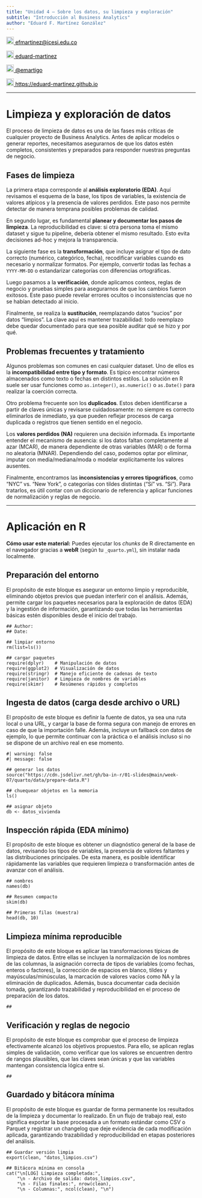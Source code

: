 ```yaml
---
title: "Unidad 4 — Sobre los datos, su limpieza y exploración"
subtitle: "Introducción al Business Analytics"
author: "Eduard F. Martínez González"
---
```

  
<a href="mailto:efmartinez@icesi.edu.co" style="color:black;">
<img src="pic/correo.png" alt="Email" width="20" height="20"/> efmartinez@icesi.edu.co
</a>

<a href="https://github.com/eduard-martinez" style="color:black;"> <img src="pic/github.png" alt="Qries" width="20" height="20"/> eduard-martinez</a>

<a href="https://twitter.com/emartigo" style="color:black;"> <img src="pic/twitter.jpg" alt="Qries" width="20" height="20"/> @emartigo</a>

<a href="https://eduard-martinez.github.io" style="color:black;"> <img src="pic/link.png" alt="Qries" width="20" height="20"/> https://eduard-martinez.github.io</a>

---

# Limpieza y exploración de datos

El proceso de limpieza de datos es una de las fases más críticas de cualquier proyecto de Business Analytics. Antes de aplicar modelos o generar reportes, necesitamos asegurarnos de que los datos estén completos, consistentes y preparados para responder nuestras preguntas de negocio.

## Fases de limpieza

La primera etapa corresponde al **análisis exploratorio (EDA)**. Aquí revisamos el esquema de la base, los tipos de variables, la existencia de valores atípicos y la presencia de valores perdidos. Este paso nos permite detectar de manera temprana posibles problemas de calidad.

En segundo lugar, es fundamental **planear y documentar los pasos de limpieza**. La reproducibilidad es clave: si otra persona toma el mismo dataset y sigue tu pipeline, debería obtener el mismo resultado. Esto evita decisiones ad-hoc y mejora la transparencia.

La siguiente fase es la **transformación**, que incluye asignar el tipo de dato correcto (numérico, categórico, fecha), recodificar variables cuando es necesario y normalizar formatos. Por ejemplo, convertir todas las fechas a `YYYY-MM-DD` o estandarizar categorías con diferencias ortográficas.

Luego pasamos a la **verificación**, donde aplicamos conteos, reglas de negocio y pruebas simples para asegurarnos de que los cambios fueron exitosos. Este paso puede revelar errores ocultos o inconsistencias que no se habían detectado al inicio.

Finalmente, se realiza la **sustitución**, reemplazando datos “sucios” por datos “limpios”. La clave aquí es mantener trazabilidad: todo reemplazo debe quedar documentado para que sea posible auditar qué se hizo y por qué.

## Problemas frecuentes y tratamiento

Algunos problemas son comunes en casi cualquier dataset. Uno de ellos es la **incompatibilidad entre tipo y formato**. Es típico encontrar números almacenados como texto o fechas en distintos estilos. La solución en R suele ser usar funciones como `as.integer()`, `as.numeric()` o `as.Date()` para realizar la coerción correcta.

Otro problema frecuente son los **duplicados**. Estos deben identificarse a partir de claves únicas y revisarse cuidadosamente: no siempre es correcto eliminarlos de inmediato, ya que pueden reflejar procesos de carga duplicada o registros que tienen sentido en el negocio.

Los **valores perdidos (NA)** requieren una decisión informada. Es importante entender el mecanismo de ausencia: si los datos faltan completamente al azar (MCAR), de manera dependiente de otras variables (MAR) o de forma no aleatoria (MNAR). Dependiendo del caso, podemos optar por eliminar, imputar con media/mediana/moda o modelar explícitamente los valores ausentes.

Finalmente, encontramos las **inconsistencias y errores tipográficos**, como “NYC” vs. “New York”, o categorías con tildes distintas (“Sí” vs. “Si”). Para tratarlos, es útil contar con un diccionario de referencia y aplicar funciones de normalización y reglas de negocio.

---

# Aplicación en R

::: callout-tip
**Cómo usar este material:** Puedes ejecutar los _chunks_ de R directamente en el navegador gracias a **webR** (según tu `_quarto.yml`), sin instalar nada localmente.
:::

## Preparación del entorno

El propósito de este bloque es asegurar un entorno limpio y reproducible, eliminando objetos previos que puedan interferir con el análisis. Además, permite cargar los paquetes necesarios para la exploración de datos (EDA) y la ingestión de información, garantizando que todas las herramientas básicas estén disponibles desde el inicio del trabajo.

```webr-r
## Author:
## Date: 

## limpiar entorno
rm(list=ls())

## cargar paquetes
require(dplyr)    # Manipulación de datos 
require(ggplot2)  # Visualización de datos
require(stringr)  # Manejo eficiente de cadenas de texto
require(janitor)  # Limpieza de nombres de variables
require(skimr)    # Resúmenes rápidos y completos
```

## Ingesta de datos (carga desde archivo o URL)

El propósito de este bloque es definir la fuente de datos, ya sea una ruta local o una URL, y cargar la base de forma segura con manejo de errores en caso de que la importación falle. Además, incluye un fallback con datos de ejemplo, lo que permite continuar con la práctica o el análisis incluso si no se dispone de un archivo real en ese momento.

```webr-r
#| warning: false
#| message: false

## generar los datos
source("https://cdn.jsdelivr.net/gh/ba-in-r/01-slides@main/week-07/quarto/data/prepare-data.R")

## chuequear objetos en la memoria
ls()
```

```webr-r
## asignar objeto
db <- datos_vivienda
```

## Inspección rápida (EDA mínimo)

El propósito de este bloque es obtener un diagnóstico general de la base de datos, revisando los tipos de variables, la presencia de valores faltantes y las distribuciones principales. De esta manera, es posible identificar rápidamente las variables que requieren limpieza o transformación antes de avanzar con el análisis.

```webr-r
## nombres 
names(db)
```

```webr-r
## Resumen compacto
skim(db)
```

```webr-r
## Primeras filas (muestra)
head(db, 10)
```

## Limpieza mínima reproducible

El propósito de este bloque es aplicar las transformaciones típicas de limpieza de datos. Entre ellas se incluyen la normalización de los nombres de las columnas, la asignación correcta de tipos de variables (como fechas, enteros o factores), la corrección de espacios en blanco, tildes y mayúsculas/minúsculas, la marcación de valores vacíos como NA y la eliminación de duplicados. Además, busca documentar cada decisión tomada, garantizando trazabilidad y reproducibilidad en el proceso de preparación de los datos.

```webr-r
##
```

## Verificación y reglas de negocio

El propósito de este bloque es comprobar que el proceso de limpieza efectivamente alcanzó los objetivos propuestos. Para ello, se aplican reglas simples de validación, como verificar que los valores se encuentren dentro de rangos plausibles, que las claves sean únicas y que las variables mantengan consistencia lógica entre sí.

```webr-r
##
```

## Guardado y bitácora mínima

El propósito de este bloque es guardar de forma permanente los resultados de la limpieza y documentar lo realizado. En un flujo de trabajo real, esto significa exportar la base procesada a un formato estándar como CSV o Parquet y registrar un changelog que deje evidencia de cada modificación aplicada, garantizando trazabilidad y reproducibilidad en etapas posteriores del análisis.

```webr-r
## Guardar versión limpia
export(clean, "datos_limpios.csv")

## Bitácora mínima en consola
cat("\n[LOG] Limpieza completada:",
    "\n - Archivo de salida: datos_limpios.csv",
    "\n - Filas finales:", nrow(clean),
    "\n - Columnas:", ncol(clean), "\n")
```

